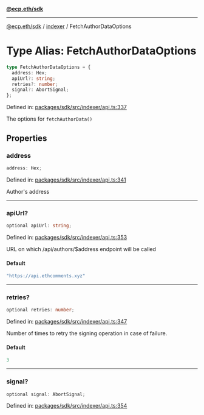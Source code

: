 [**@ecp.eth/sdk**](../../index.mdx)

***

[@ecp.eth/sdk](/sdk-reference/index.mdx) / [indexer](/sdk-reference/indexer/index.mdx) / FetchAuthorDataOptions

# Type Alias: FetchAuthorDataOptions

```ts
type FetchAuthorDataOptions = {
  address: Hex;
  apiUrl?: string;
  retries?: number;
  signal?: AbortSignal;
};
```

Defined in: [packages/sdk/src/indexer/api.ts:337](https://github.com/ecp-eth/comments-monorepo/blob/main/packages/sdk/src/indexer/api.ts#L337)

The options for `fetchAuthorData()`

## Properties

### address

```ts
address: Hex;
```

Defined in: [packages/sdk/src/indexer/api.ts:341](https://github.com/ecp-eth/comments-monorepo/blob/main/packages/sdk/src/indexer/api.ts#L341)

Author's address

***

### apiUrl?

```ts
optional apiUrl: string;
```

Defined in: [packages/sdk/src/indexer/api.ts:353](https://github.com/ecp-eth/comments-monorepo/blob/main/packages/sdk/src/indexer/api.ts#L353)

URL on which /api/authors/$address endpoint will be called

#### Default

```ts
"https://api.ethcomments.xyz"
```

***

### retries?

```ts
optional retries: number;
```

Defined in: [packages/sdk/src/indexer/api.ts:347](https://github.com/ecp-eth/comments-monorepo/blob/main/packages/sdk/src/indexer/api.ts#L347)

Number of times to retry the signing operation in case of failure.

#### Default

```ts
3
```

***

### signal?

```ts
optional signal: AbortSignal;
```

Defined in: [packages/sdk/src/indexer/api.ts:354](https://github.com/ecp-eth/comments-monorepo/blob/main/packages/sdk/src/indexer/api.ts#L354)
